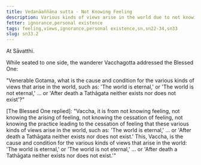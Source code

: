 ```yaml
---
title: Vedanāaññāṇa sutta - Not Knowing Feeling
description: Various kinds of views arise in the world due to not knowing feeling, the arising of feeling, the cessation of feeling, and the practice leading to the cessation of feeling.
fetter: ignorance,personal existence
tags: feeling,views,ignorance,personal existence,sn,sn22-34,sn33
slug: sn33.2
---
```


At Sāvatthi.

While seated to one side, the wanderer Vacchagotta addressed the Blessed One:

"Venerable Gotama, what is the cause and condition for the various kinds of views that arise in the world, such as: 'The world is eternal,' or 'The world is not eternal,' ... or 'After death a Tathāgata neither exists nor does not exist'?"

[The Blessed One replied]: "Vaccha, it is from not knowing feeling, not knowing the arising of feeling, not knowing the cessation of feeling, not knowing the practice leading to the cessation of feeling that these various kinds of views arise in the world, such as: 'The world is eternal,' ... or 'After death a Tathāgata neither exists nor does not exist.' This, Vaccha, is the cause and condition for the various kinds of views that arise in the world: 'The world is eternal,' or 'The world is not eternal,' ... or 'After death a Tathāgata neither exists nor does not exist.'"